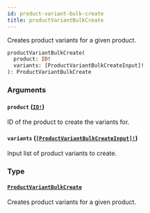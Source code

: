 ```yaml
---
id: product-variant-bulk-create
title: productVariantBulkCreate
---
```


Creates product variants for a given product.

```graphql
productVariantBulkCreate(
  product: ID!
  variants: [ProductVariantBulkCreateInput]!
): ProductVariantBulkCreate

```

### Arguments

#### `product` ([`ID!`](/docs/developer/api-reference/scalars/id))

ID of the product to create the variants for.

#### `variants` ([`[ProductVariantBulkCreateInput]!`](/docs/developer/api-reference/inputs/product-variant-bulk-create-input))

Input list of product variants to create.

### Type

#### [`ProductVariantBulkCreate`](/docs/developer/api-reference/objects/product-variant-bulk-create)

Creates product variants for a given product.

